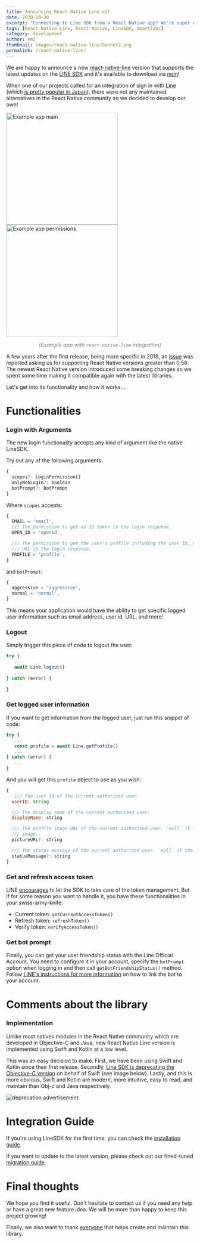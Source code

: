 ```yaml
---
title: Announcing React Native Line v2!
date: 2020-10-30
excerpt: "Connecting to Line SDK from a React Native app? We're super excited to announce a new React Native Line version. In this blog we introduce every new functionality and share all technical decisions we made."
tags: [React Native Line, React Native, LineSDK, Xmartlabs]
category: development
author: emi
thumbnail: images/react-native-line/banner2.png
permalink: /react-native-line/
---
```


We are happy to announce a new [react-native-line](https://github.com/xmartlabs/react-native-line) version that supports the latest updates on the [LINE SDK](https://developers.line.biz/en/docs/line-login/overview/) and it's available to download via [npm](https://www.npmjs.com/package/@xmartlabs/react-native-line)!

When one of our projects called for an integration of sign in with [Line](https://line.me/en/) (which [is pretty popular in Japan](https://www.statista.com/statistics/735063/japan-number-of-line-users/#:~:text=Number%20of%20LINE%20users%20in%20Japan%202016%2D2021&text=In%202016%2C%20approximately%2045.5%20million,58.5%20million%20users%20in%202021.)), there were not any maintained alternatives in the React Native community so we decided to develop our own!

<img src="/images/react-native-line/example1.png" alt="Example app main" width="300" />
<img src="/images/react-native-line/example2.png" alt="Example app permissions" width="300" />
<p style="text-align: center; color: gray; font-size: 14px; font-style: italic;">(Example app with <code>react-native-line</code> integration)</p>

A few years after the first release, being more specific in 2019, an [issue](https://github.com/xmartlabs/react-native-line/issues/31) was reported asking us for supporting React Native versions greater than 0.58.
The newest React Native version introduced some breaking changes so we spent some time making it compatible again with the latest libraries.

Let's get into its functionality and how it works....

# Functionalities

### Login with Arguments

The new login functionality accepts any kind of argument like the native LineSDK.

Try out any of the following arguments:

```js
{
  scopes?: LoginPermission[]
  onlyWebLogin?: boolean
  botPrompt?: BotPrompt
}
```

Where `scopes` accepts:

```js
{
  EMAIL = 'email',
  /// The permission to get an ID token in the login response.
  OPEN_ID = 'openid',

  /// The permission to get the user's profile including the user ID, display name, and the profile image
  /// URL in the login response.
  PROFILE = 'profile',
}
```

and `botPrompt`:

```js
{
  aggressive = 'aggressive',
  normal = 'normal',
}
```

This means your application would have the ability to get specific logged user information such as email address, user id, URL, and more!

### Logout

Simply trigger this piece of code to logout the user:

```js
try {
   ...
   await Line.logout()
   ...
} catch (error) {
   ...
}
```

### Get logged user information

If you want to get information from the logged user, just run this snippet of code:

```js
try {
   ...
   const profile = await Line.getProfile()
   ...
} catch (error) {
   ...
}
```

And you will get this `profile` object to use as you wish:

```js
{
   /// The user ID of the current authorized user.
  userID: String

  /// The display name of the current authorized user.
  displayName: string

  /// The profile image URL of the current authorized user. `null` if the user has not set a profile
  /// image.
  pictureURL?: string

  /// The status message of the current authorized user. `null` if the user has not set a status message.
  statusMessage?: string
}
```

### Get and refresh access token

LINE [encourages](https://developers.line.biz/en/docs/android-sdk/managing-access-tokens/#refresh-token) to let the SDK to take care of the token management. But if for some reason you want to handle it, you have these functionalities in your swiss-army-knife:

- Current token: `getCurrentAccessToken()`
- Refresh token: `refreshToken()`
- Verify token: `verifyAccessToken()`

### Get bot prompt

Finally, you can get your user friendship status with the Line Official Account. You need to configure it in your account, specify the `botPrompt` option when logging in and then call `getBotFriendshipStatus()` method.
Follow [LINE's instructions for more information](https://developers.line.biz/en/docs/line-login/link-a-bot/) on how to link the bot to your account.

# Comments about the library

### Implementation

Unlike most natives modules in the React Native community which are developed in Objective-C and Java, new React Native Line version is implemented using Swift and Kotlin at a low level.

This was an easy decision to make. First, we have been using Swift and Kotlin since their first release. Secondly, [Line SDK is deprecating the Objective-C version](https://developers.line.biz/en/docs/ios-sdk/objective-c/overview/) on behalf of Swift (see image below). Lastly, and this is more obvious, Swift and Kotlin are modern, more intuitive, easy to read, and maintain than Obj-c and Java respectively.

<img src="/images/react-native-line/migrate.png" alt="deprecation advertisement" />

# Integration Guide

If you're using LineSDK for the first time, you can check the [installation guide](https://github.com/xmartlabs/react-native-line#installation).

If you want to update to the latest version, please check out our fined-tuned [migration guide](https://github.com/xmartlabs/react-native-line#migration-from-v1xx).

# Final thoughts

We hope you find it useful. Don't hesitate to contact us if you need any help or have a great new feature idea. We will be more than happy to keep this project growing!

Finally, we also want to thank [everyone](https://github.com/xmartlabs/react-native-line#contributors) that helps create and maintain this library.
